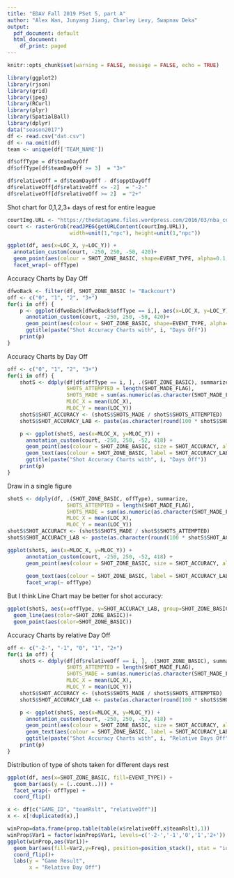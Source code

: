 ```yaml
---
title: "EDAV Fall 2019 PSet 5, part A"
author: "Alex Wan, Junyang Jiang, Charley Levy, Swapnav Deka"
output:
  pdf_document: default
  html_document:
    df_print: paged
---
```

```r
knitr::opts_chunk$set(warning = FALSE, message = FALSE, echo = TRUE)
```

```r
library(ggplot2)
library(rjson)
library(grid)
library(jpeg)
library(RCurl)
library(plyr)
library(SpatialBall)
library(dplyr)
data("season2017")
df <- read.csv("dat.csv")
df <- na.omit(df)
team <- unique(df['TEAM_NAME'])
```

```r
df$offType = df$teamDayOff
df$offType[df$teamDayOff >= 3]  = "3+"

df$relativeOff = df$teamDayOff - df$opptDayOff
df$relativeOff[df$relativeOff <= -2]  = "-2-"
df$relativeOff[df$relativeOff >= 2]  = "2+"
```


Shot chart for 0,1,2,3+ days of rest for entire league
```r
courtImg.URL <- "https://thedatagame.files.wordpress.com/2016/03/nba_court.jpg"
court <- rasterGrob(readJPEG(getURLContent(courtImg.URL)),
                    width=unit(1,"npc"), height=unit(1,"npc"))

ggplot(df, aes(x=LOC_X, y=LOC_Y)) +
  annotation_custom(court, -250, 250, -50, 420)+
  geom_point(aes(colour = SHOT_ZONE_BASIC, shape=EVENT_TYPE, alpha=0.1, stroke=0))+
  facet_wrap(~ offType)
```

Accuracy Charts by Day Off

```r
dfwoBack <- filter(df, SHOT_ZONE_BASIC != "Backcourt")
off <- c("0", "1", "2", "3+")
for(i in off) {
    p <- ggplot(dfwoBack[dfwoBack$offType == i,], aes(x=LOC_X, y=LOC_Y)) +
      annotation_custom(court, -250, 250, -50, 420)+
      geom_point(aes(colour = SHOT_ZONE_BASIC, shape=EVENT_TYPE, alpha=1/250, stroke=0)) +
      ggtitle(paste("Shot Accuracy Charts with", i, "Days Off"))
    print(p)
}

```



Accuracy Charts by Day Off
```r
off <- c("0", "1", "2", "3+")
for(i in off) {
    shotS <- ddply(df[df$offType == i, ], .(SHOT_ZONE_BASIC), summarize, 
                   SHOTS_ATTEMPTED = length(SHOT_MADE_FLAG),
                   SHOTS_MADE = sum(as.numeric(as.character(SHOT_MADE_FLAG))),
                   MLOC_X = mean(LOC_X),
                   MLOC_Y = mean(LOC_Y))
    shotS$SHOT_ACCURACY <- (shotS$SHOTS_MADE / shotS$SHOTS_ATTEMPTED)
    shotS$SHOT_ACCURACY_LAB <- paste(as.character(round(100 * shotS$SHOT_ACCURACY, 1)), "%", sep="") 

    p <- ggplot(shotS, aes(x=MLOC_X, y=MLOC_Y)) + 
      annotation_custom(court, -250, 250, -52, 418) +
      geom_point(aes(colour = SHOT_ZONE_BASIC, size = SHOT_ACCURACY, alpha = 0.8), size = 8) +
      geom_text(aes(colour = SHOT_ZONE_BASIC, label = SHOT_ACCURACY_LAB), vjust = -1.2, size = 3) +
      ggtitle(paste("Shot Accuracy Charts with", i, "Days Off"))
    print(p)
}
```

Draw in a single figure
```r
shotS <- ddply(df, .(SHOT_ZONE_BASIC, offType), summarize, 
                   SHOTS_ATTEMPTED = length(SHOT_MADE_FLAG),
                   SHOTS_MADE = sum(as.numeric(as.character(SHOT_MADE_FLAG))),
                   MLOC_X = mean(LOC_X),
                   MLOC_Y = mean(LOC_Y))
shotS$SHOT_ACCURACY <- (shotS$SHOTS_MADE / shotS$SHOTS_ATTEMPTED)
shotS$SHOT_ACCURACY_LAB <- paste(as.character(round(100 * shotS$SHOT_ACCURACY, 1)), "%", sep="") 

ggplot(shotS, aes(x=MLOC_X, y=MLOC_Y)) + 
      annotation_custom(court, -250, 250, -52, 418) +
      geom_point(aes(colour = SHOT_ZONE_BASIC, size = SHOT_ACCURACY, alpha = 0.8), size = 8) +
    
      geom_text(aes(colour = SHOT_ZONE_BASIC, label = SHOT_ACCURACY_LAB), vjust = -1.2, size = 3) +
      facet_wrap(~ offType)
```

But I think Line Chart may be better for shot accuracy:
```r
ggplot(shotS, aes(x=offType, y=SHOT_ACCURACY_LAB, group=SHOT_ZONE_BASIC)) + 
  geom_line(aes(color=SHOT_ZONE_BASIC))+
  geom_point(aes(color=SHOT_ZONE_BASIC))
```


Accuracy Charts by relative Day Off
```r
off <- c("-2-", "-1", "0", "1", "2+")
for(i in off) {
    shotS <- ddply(df[df$relativeOff == i, ], .(SHOT_ZONE_BASIC), summarize, 
                   SHOTS_ATTEMPTED = length(SHOT_MADE_FLAG),
                   SHOTS_MADE = sum(as.numeric(as.character(SHOT_MADE_FLAG))),
                   MLOC_X = mean(LOC_X),
                   MLOC_Y = mean(LOC_Y))
    shotS$SHOT_ACCURACY <- (shotS$SHOTS_MADE / shotS$SHOTS_ATTEMPTED)
    shotS$SHOT_ACCURACY_LAB <- paste(as.character(round(100 * shotS$SHOT_ACCURACY, 1)), "%", sep="") 

    p <- ggplot(shotS, aes(x=MLOC_X, y=MLOC_Y)) + 
      annotation_custom(court, -250, 250, -52, 418) +
      geom_point(aes(colour = SHOT_ZONE_BASIC, size = SHOT_ACCURACY, alpha = 0.8), size = 8) +
      geom_text(aes(colour = SHOT_ZONE_BASIC, label = SHOT_ACCURACY_LAB), vjust = -1.2, size = 3) +
      ggtitle(paste("Shot Accuracy Charts with", i, "Relative Days Off"))
    print(p)
}
```


Distribution of type of  shots taken for different days rest
```r
ggplot(df, aes(x=SHOT_ZONE_BASIC, fill=EVENT_TYPE)) + 
  geom_bar(aes(y = (..count..))) +
  facet_wrap(~ offType) +
  coord_flip()
```


```r
x <- df[c("GAME_ID", "teamRslt", "relativeOff")]
x <- x[!duplicated(x),]

winProp=data.frame(prop.table(table(x$relativeOff,x$teamRslt),1))
winProp$Var1 = factor(winProp$Var1, levels=c('-2-','-1','0','1','2+'))
ggplot(winProp,aes(Var1))+
  geom_bar(aes(fill=Var2,y=Freq), position=position_stack(), stat = "identity")+
  coord_flip()+
  labs(y = "Game Result",
       x = "Relative Day Off")
```


